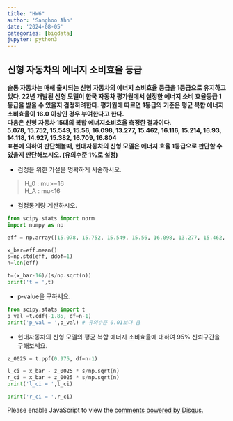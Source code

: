 ```yaml
---
title: "HW6"
author: 'Sanghoo Ahn'
date: '2024-08-05'
categories: [bigdata]
jupyter: python3
---
```


## 신형 자동차의 에너지 소비효율 등급

**슬통 자동차는 매해 출시되는 신형 자동차의 에너지 소비효율 등급을 1등급으로 유지하고 있다. 22년 개발된 신형 모델이 한국 자동차 평가원에서 설정한 에너지 소비 효율등급 1등급을 받을 수 있을지 검정하려한다. 평가원에 따르면 1등급의 기준은 평균 복합 에너지 소비효율이 16.0 이상인 경우 부여한다고 한다.**  
**다음은 신형 자동차 15대의 복합 에너지소비효율 측정한 결과이다.**  
**5.078, 15.752, 15.549, 15.56, 16.098, 13.277, 15.462, 16.116, 15.214, 16.93, 14.118, 14.927, 15.382, 16.709, 16.804**  
**표본에 의하여 판단해볼때, 현대자동차의 신형 모델은 에너지 효율 1등급으로 판단할 수 있을지 판단해보시오. (유의수준 1%로 설정)**
 
- 검정을 위한 가설을 명확하게 서술하시오.

> H_0 : mu>=16  
  H_A : mu<16
    
- 검정통계량 계산하시오.
```python
from scipy.stats import norm
import numpy as np

eff = np.array([15.078, 15.752, 15.549, 15.56, 16.098, 13.277, 15.462, 16.116, 15.214, 16.93, 14.118, 14.927, 15.382, 16.709, 16.804])

x_bar=eff.mean()
s=np.std(eff, ddof=1)
n=len(eff)

t=(x_bar-16)/(s/np.sqrt(n))
print('t = ',t)
```
  

- p‑value을 구하세요.
```python
from scipy.stats import t
p_val =t.cdf(-1.85, df=n-1)
print('p_val = ',p_val) # 유의수준 0.01보다 큼
```
  

- 현대자동차의 신형 모델의 평균 복합 에너지 소비효율에 대하여 95% 신뢰구간을 구해보세요.
```python
z_0025 = t.ppf(0.975, df=n-1)

l_ci = x_bar - z_0025 * s/np.sqrt(n)
r_ci = x_bar + z_0025 * s/np.sqrt(n)
print('l_ci = ',l_ci)
```
```python
print('r_ci = ',r_ci)

```

<div id="disqus_thread"></div>
<script>
var disqus_config = function () {
    this.page.url = window.location.href;  // 현재 페이지 URL
    this.page.identifier = window.location.pathname; // 페이지 고유 식별자
};

(function() { // DON'T EDIT BELOW THIS LINE
    var d = document, s = d.createElement('script');
    s.src = 'https://sanghoohoo.disqus.com/embed.js';
    s.setAttribute('data-timestamp', +new Date());
    (d.head || d.body).appendChild(s);
})();
</script>
<noscript>Please enable JavaScript to view the <a href="https://disqus.com/?ref_noscript">comments powered by Disqus.</a></noscript>

